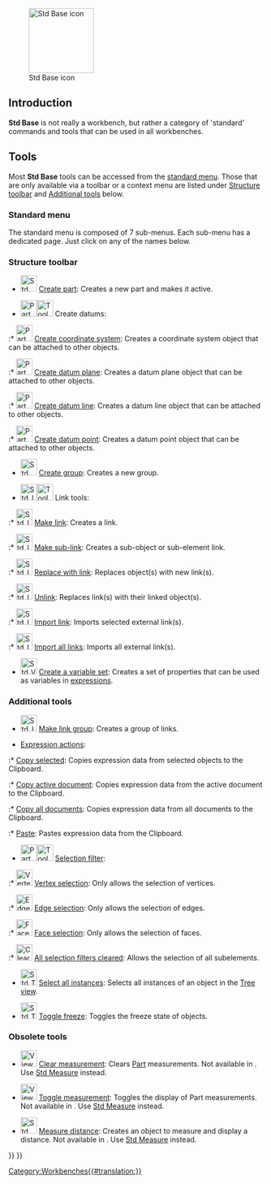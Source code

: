 <languages/>

{{Docnav/ja
|[[Workbenches/ja|ワークベンチ]]
|[[Assembly_Workbench/ja|共通ツール]]
|IconL=
|IconR=Workbench_Assembly.svg
}}

[[Image:Freecad.svg|thumb|128px|Std Base icon]]

{{TOCright}}

==Introduction==

'''Std Base''' is not really a workbench, but rather a category of 'standard' commands and tools that can be used in all workbenches.

==Tools==

Most '''Std Base''' tools can be accessed from the [[Standard_Menu|standard menu]]. Those that are only available via a toolbar or a context menu are listed under [[#Structure_toolbar|Structure toolbar]] and [[#Additional_tools|Additional tools]] below.

===Standard menu===

The standard menu is composed of 7 sub-menus. Each sub-menu has a dedicated page. Just click on any of the names below.

<!--Please keep info below synchronized with Std_Base, Standard_Menu, Std_File_Menu etc.-->
{{StdMenu
|
[[Std_File_Menu|File]]
&nbsp;&nbsp;&nbsp;
[[Std_Edit_Menu|Edit]]
&nbsp;&nbsp;&nbsp;
[[Std_View_Menu|View]]
&nbsp;&nbsp;&nbsp;
[[Std_Tools_Menu|Tools]]
&nbsp;&nbsp;&nbsp;
[[Std_Macro_Menu|Macro]]
&nbsp;&nbsp;&nbsp;
[[Std_Windows_Menu|Windows]]
&nbsp;&nbsp;&nbsp;
[[Std_Help_Menu|Help]]
}}

===Structure toolbar===

* [[File:Std_Part.svg|32px]] [[Std_Part|Create part]]: Creates a new part and makes it active.

* <span id="Part_Datums">[[File:Part_CoordinateSystem.svg|x32px]][[Image:Toolbar_flyout_arrow_blue_background.svg|x32px]] Create datums: {{Version|1.1}}</span><!--Do not edit span id: the Part_Datums pages redirect here-->

:* [[File:Part_CoordinateSystem.svg|32px]] [[Part_CoordinateSystem|Create coordinate system]]: Creates a coordinate system object that can be attached to other objects. {{Version|1.1}}

:* [[File:Part_DatumPlane.svg|32px]] [[Part_DatumPlane|Create datum plane]]: Creates a datum plane object that can be attached to other objects. {{Version|1.1}}

:* [[File:Part_DatumLine.svg|32px]] [[Part_DatumLine|Create datum line]]: Creates a datum line object that can be attached to other objects. {{Version|1.1}}

:* [[File:Part_DatumPoint.svg|32px]] [[Part_DatumPoint|Create datum point]]: Creates a datum point object that can be attached to other objects. {{Version|1.1}}

* [[File:Std_Group.svg|32px]] [[Std_Group|Create group]]: Creates a new group.

* <span id="Std_LinkActions">[[File:Std_LinkMake.svg|x32px]][[Image:Toolbar_flyout_arrow_blue_background.svg|x32px]] Link tools:</span><!--Do not edit span id: the Std_LinkActions pages redirect here-->

:* [[File:Std_LinkMake.svg|32px]] [[Std_LinkMake|Make link]]: Creates a link.

:* [[File:Std_LinkMakeRelative.svg|32px]] [[Std_LinkMakeRelative|Make sub-link]]: Creates a sub-object or sub-element link.

:* [[File:Std_LinkReplace.svg|32px]] [[Std_LinkReplace|Replace with link]]: Replaces object(s) with new link(s).

:* [[File:Std_LinkUnlink.svg|32px]] [[Std_LinkUnlink|Unlink]]: Replaces link(s) with their linked object(s).

:* [[File:Std_LinkImport.svg|32px]] [[Std_LinkImport|Import link]]: Imports selected external link(s).

:* [[File:Std_LinkImportAll.svg|32px]] [[Std_LinkImportAll|Import all links]]: Imports all external link(s).

* [[File:Std_VarSet.svg|32px]] [[Std_VarSet|Create a variable set]]: Creates a set of properties that can be used as variables in [[Expressions|expressions]]. {{Version|1.0}}

===Additional tools===

* [[File:Std_LinkMakeGroup.svg|32px]] [[Std_LinkMakeGroup|Make link group]]: Creates a group of links.

* [[Std_Expressions|Expression actions]]:

:* [[Std_Expressions#Copy_selected|Copy selected]]: Copies expression data from selected objects to the Clipboard.

:* [[Std_Expressions#Copy_active_document|Copy active document]]: Copies expression data from the active document to the Clipboard.

:* [[Std_Expressions#Copy_all_documents|Copy all documents]]: Copies expression data from all documents to the Clipboard.

:* [[Std_Expressions#Paste|Paste]]: Pastes expression data from the Clipboard.

* [[Image:Part_SelectFilter.svg|x32px]][[Image:Toolbar_flyout_arrow_blue_background.svg|x32px]] [[Part_SelectFilter|Selection filter]]: {{Version|1.0}}

:* [[Image:Vertex-selection.svg|32px]] [[Part_SelectFilter#Vertex_selection|Vertex selection]]: Only allows the selection of vertices.

:* [[Image:Edge-selection.svg|32px]] [[Part_SelectFilter#Edge_selection|Edge selection]]: Only allows the selection of edges.

:* [[Image:Face-selection.svg|32px]] [[Part_SelectFilter#Face_selection|Face selection]]: Only allows the selection of faces.

:* [[Image:Clear-selection.svg|32px]] [[Part_SelectFilter#All_selection_filters_cleared|All selection filters cleared]]: Allows the selection of all subelements.

* [[File:Std_TreeSelectAllInstances.svg|32px]] [[Std_TreeSelectAllInstances|Select all instances]]: Selects all instances of an object in the [[Tree_view|Tree view]].

* [[File:Std_ToggleFreeze.svg|32px]] [[Std_ToggleFreeze|Toggle freeze]]: Toggles the freeze state of objects. {{Version|1.0}}

===Obsolete tools===

* [[Image:View_Measure_Clear_All.svg|32px]] [[View_Measure_Clear_All|Clear measurement]]: Clears [[Part_Workbench|Part]]  measurements. Not available in {{VersionPlus|1.0}}. Use [[Std Measure|Std Measure]] instead.

* [[Image:View_Measure_Toggle_All.svg|32px]] [[View_Measure_Toggle_All|Toggle measurement]]: Toggles the display of Part measurements. Not available in {{VersionPlus|1.0}}. Use [[Std Measure|Std Measure]] instead.

* [[Image:Std_MeasureDistance.svg|32px]] [[Std_MeasureDistance|Measure distance]]: Creates an object to measure and display a distance. Not available in {{VersionPlus|1.0}}. Use [[Std Measure|Std Measure]] instead.


{{Docnav/ja
|[[Workbenches/ja|ワークベンチ]]
|[[Assembly_Workbench/ja|共通ツール]]
|IconL=
|IconR=Workbench_Assembly.svg
}}

{{Std_Base_navi{{#translation:}}}}
{{Userdocnavi{{#translation:}}}}
[[Category:Workbenches{{#translation:}}]]